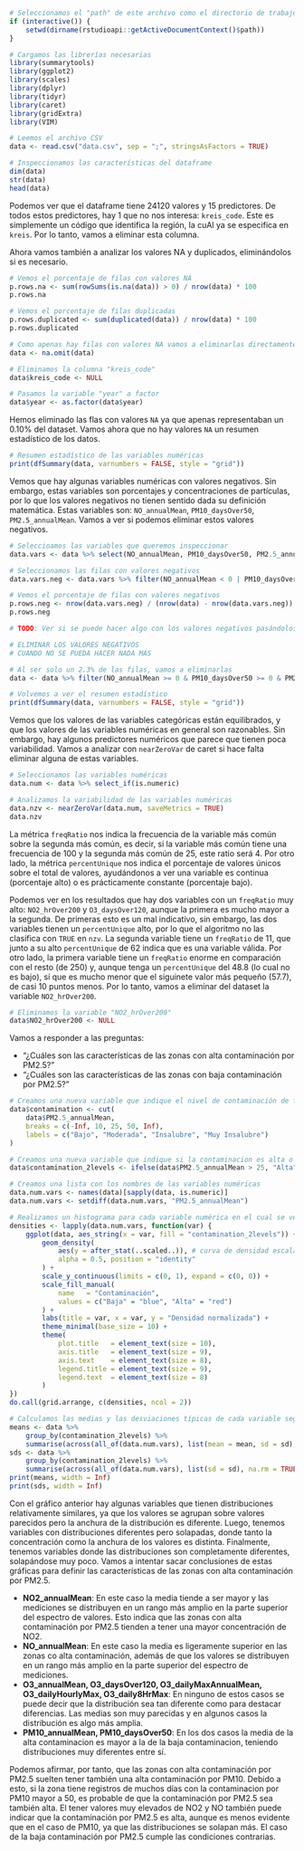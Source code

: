 ```r
# Seleccionamos el "path" de este archivo como el directorio de trabajo
if (interactive()) {
    setwd(dirname(rstudioapi::getActiveDocumentContext()$path))
}

# Cargamos las librerías necesarias
library(summarytools)
library(ggplot2)
library(scales)
library(dplyr)
library(tidyr)
library(caret)
library(gridExtra)
library(VIM)
```


```r
# Leemos el archivo CSV
data <- read.csv("data.csv", sep = ";", stringsAsFactors = TRUE)

# Inspeccionamos las características del dataframe
dim(data)
str(data)
head(data)
```

Podemos ver que el dataframe tiene 24120 valores y 15 predictores. De todos estos predictores, hay 1 que no nos interesa: `kreis_code`. Este es simplemente un código que identifica la región, la cuAl ya se especifica en `kreis`. Por lo tanto, vamos a eliminar esta columna.

Ahora vamos también a analizar los valores NA y duplicados, eliminándolos si es necesario.
```r
# Vemos el porcentaje de filas con valores NA
p.rows.na <- sum(rowSums(is.na(data)) > 0) / nrow(data) * 100
p.rows.na

# Vemos el porcentaje de filas duplicadas
p.rows.duplicated <- sum(duplicated(data)) / nrow(data) * 100
p.rows.duplicated

# Como apenas hay filas con valores NA vamos a eliminarlas directamente, ya que no deberían afectar a la distribución de los resultados
data <- na.omit(data)

# Eliminamos la columna "kreis_code"
data$kreis_code <- NULL

# Pasamos la variable "year" a factor
data$year <- as.factor(data$year)
```

Hemos eliminado las flas con valores `NA` ya que apenas representaban un 0.10% del dataset. Vamos ahora que no hay valores `NA` un resumen estadístico de los datos.
```r
# Resumen estadístico de las variables numéricas
print(dfSummary(data, varnumbers = FALSE, style = "grid"))
```

Vemos que hay algunas variables numéricas con valores negativos. Sin embargo, estas variables son porcentajes y concentraciones de partículas, por lo que los valores negativos no tienen sentido dada su definición matemática. Estas variables son: `NO_annualMean`, `PM10_daysOver50`, `PM2.5_annualMean`. Vamos a ver si podemos eliminar estos valores negativos.
```r
# Seleccioamos las variables que queremos inspeccionar
data.vars <- data %>% select(NO_annualMean, PM10_daysOver50, PM2.5_annualMean)

# Seleccionamos las filas con valores negativos
data.vars.neg <- data.vars %>% filter(NO_annualMean < 0 | PM10_daysOver50 < 0 | PM2.5_annualMean < 0)

# Vemos el porcentaje de filas con valores negativos
p.rows.neg <- nrow(data.vars.neg) / (nrow(data) - nrow(data.vars.neg)) * 100
p.rows.neg

# TODO: Ver si se puede hacer algo con los valores negativos pasándolos a NA con la librería VIM (ver prácticas)
```

```r
# ELIMINAR LOS VALORES NEGATIVOS
# CUANDO NO SE PUEDA HACER NADA MÁS

# Al ser solo un 2.3% de las filas, vamos a eliminarlas
data <- data %>% filter(NO_annualMean >= 0 & PM10_daysOver50 >= 0 & PM2.5_annualMean >= 0)

# Volvemos a ver el resumen estadístico
print(dfSummary(data, varnumbers = FALSE, style = "grid"))
```

Vemos que los valores de las variables categóricas están equilibrados, y que los valores de las variables numéricas en general son razonables. Sin embargo, hay algunos predictores numéricos que parece que tienen poca variabilidad. Vamos a analizar con `nearZeroVar` de caret si hace falta eliminar alguna de estas variables.
```r
# Seleccionamos las variables numéricas
data.num <- data %>% select_if(is.numeric)

# Analizamos la variabilidad de las variables numéricas
data.nzv <- nearZeroVar(data.num, saveMetrics = TRUE)
data.nzv
```

La métrica `freqRatio` nos indica la frecuencia de la variable más común sobre la segunda más común, es decir, si la variable más común tiene una frecuencia de 100 y la segunda más común de 25, este ratio será 4. Por otro lado, la métrica `percentUnique` nos indica el porcentaje de valores únicos sobre el total de valores, ayudándonos a ver una variable es continua (porcentaje alto) o es prácticamente constante (porcentaje bajo). 

Podemos ver en los resultados que hay dos variables con un `freqRatio` muy alto: `NO2_hrOver200` y `O3_daysOver120`, aunque la primera es mucho mayor a la segunda. De primeras esto es un mal indicativo, sin embargo, las dos variables tienen un `percentUnique` alto, por lo que el algoritmo no las clasifica con `TRUE` en `nzv`. La segunda variable tiene un `freqRatio` de 11, que junto a su alto `percentUnique` de 62 indica que es una variable válida. Por otro lado, la primera variable tiene un `freqRatio` enorme en comparación con el resto (de 250) y, aunque tenga un `percentUnique` del 48.8 (lo cual no es bajo), sí que es mucho menor que el siguinete valor más pequeño (57.7), de casi 10 puntos menos. Por lo tanto, vamos a eliminar del dataset la variable `NO2_hrOver200`.

```r
# Eliminamos la variable "NO2_hrOver200"
data$NO2_hrOver200 <- NULL
```

Vamos a responder a las preguntas: 

- "¿Cuáles son las características de las zonas con alta contaminación por PM2.5?"
- "¿Cuáles son las características de las zonas con baja contaminación por PM2.5?"
```r
# Creamos una nueva variable que indique el nivel de contaminación de forma categórica
data$contamination <- cut(
    data$PM2.5_annualMean,
    breaks = c(-Inf, 10, 25, 50, Inf),
    labels = c("Bajo", "Moderada", "Insalubre", "Muy Insalubre")
)

# Creamos una nueva variable que indique si la contaminacion es alta o baja
data$contamination_2levels <- ifelse(data$PM2.5_annualMean > 25, "Alta", "Baja")

# Creamos una lista con los nombres de las variables numéricas
data.num.vars <- names(data)[sapply(data, is.numeric)]
data.num.vars <- setdiff(data.num.vars, "PM2.5_annualMean")

# Realizamos un histograma para cada variable numérica en el cual se vea su distribución según el nivel de contaminación.
densities <- lapply(data.num.vars, function(var) {
    ggplot(data, aes_string(x = var, fill = "contamination_2levels")) +
        geom_density(
            aes(y = after_stat(..scaled..)), # curva de densidad escalada [0,1]
            alpha = 0.5, position = "identity"
        ) +
        scale_y_continuous(limits = c(0, 1), expand = c(0, 0)) +
        scale_fill_manual(
            name   = "Contaminación",
            values = c("Baja" = "blue", "Alta" = "red")
        ) +
        labs(title = var, x = var, y = "Densidad normalizada") +
        theme_minimal(base_size = 10) +
        theme(
            plot.title   = element_text(size = 10),
            axis.title   = element_text(size = 9),
            axis.text    = element_text(size = 8),
            legend.title = element_text(size = 9),
            legend.text  = element_text(size = 8)
        )
})
do.call(grid.arrange, c(densities, ncol = 2))

# Calculamos las medias y las desviaciones típicas de cada variable según el nivel de contaminación y lo enseñamos con print()
means <- data %>%
    group_by(contamination_2levels) %>%
    summarise(across(all_of(data.num.vars), list(mean = mean, sd = sd), na.rm = TRUE))
sds <- data %>%
    group_by(contamination_2levels) %>%
    summarise(across(all_of(data.num.vars), list(sd = sd), na.rm = TRUE))
print(means, width = Inf)
print(sds, width = Inf)
```

Con el gráfico anterior hay algunas variables que tienen distribuciones relativamente similares, ya que los valores se agrupan sobre valores parecidos pero la anchura de la distribución es diferente. Luego, tenemos variables con distribuciones diferentes pero solapadas, donde tanto la concentración como la anchura de los valores es distinta. Finalmente, tenemos variables donde las distribuciones son completamente diferentes, solapándose muy poco. Vamos a intentar sacar conclusiones de estas gráficas para definir las características de las zonas con alta contaminación por PM2.5.

- **NO2_annualMean**: En este caso la media tiende a ser mayor y las mediciones se distribuyen en un rango más amplio en la parte superior del espectro de valores. Esto indica que las zonas con alta contaminación por PM2.5 tienden a tener una mayor concentración de NO2.
- **NO_annualMean**: En este caso la media es ligeramente superior en las zonas co alta contaminación, además de que los valores se distribuyen en un rango más amplio en la parte superior del espectro de mediciones.
- **O3_annualMean, O3_daysOver120, O3_dailyMaxAnnualMean, O3_dailyHourlyMax, O3_daily8HrMax**: En ninguno de estos casos se puede decir que la distribución sea tan diferente como para destacar diferencias. Las medias son muy parecidas y en algunos casos la distribución es algo más amplia.
- **PM10_annualMean, PM10_daysOver50**: En los dos casos la media de la alta contaminacion es mayor a la de la baja contaminacion, teniendo distribuciones muy diferentes entre sí.

Podemos afirmar, por tanto, que las zonas con alta contaminación por PM2.5 suelten tener también una alta contaminación por PM10. Debido a esto, si la zona tiene registros de muchos días con la contaminacion por PM10 mayor a 50, es probable de que la contaminación por PM2.5 sea también alta. El tener valores muy elevados de NO2 y NO también puede indicar que la contaminación por PM2.5 es alta, aunque es menos evidente que en el caso de PM10, ya que las distribuciones se solapan más. El caso de la baja contaminación por PM2.5 cumple las condiciones contrarias.


